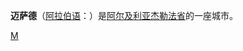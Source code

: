 {{Infobox Settlement
| name = 迈萨德<br />مسعد
| image_skyline = 
| imagesize = 
| image_caption = 
| image_flag = 
| image_shield = 
| pushpin_map = Algeria
| pushpin_label_position = bottom
| subdivision_type = 国家
| subdivision_name = {{ALG}}
| subdivision_type1 = [[阿尔及利亚行政区划|省]]
| subdivision_name1 = [[杰勒法省|杰勒法省]]
| elevation_m = 
| elevation_ft = 
| area_total_km2 = 
| population_as_of = 1998年
| population_total = 75533
| population_density_km2 = 
| timezone = [[CET|CET]]
| utc_offset = +1
| timezone_DST = 
| utc_offset_DST = 
| latd = 34
| latm = 10
| lats = 0
| latNS = N
| longd = 3
| longm = 30
| longs = 0
| longEW = E
| website =  
}}
'''迈萨德'''（[[阿拉伯语|阿拉伯语]]：'''{{rtl-lang|ar|مسعد}}'''）是[[阿尔及利亚|阿尔及利亚]][[杰勒法省|杰勒法省]]的一座城市。

{{Algeria-stub}}

[[Category:阿尔及利亚城市|M]]